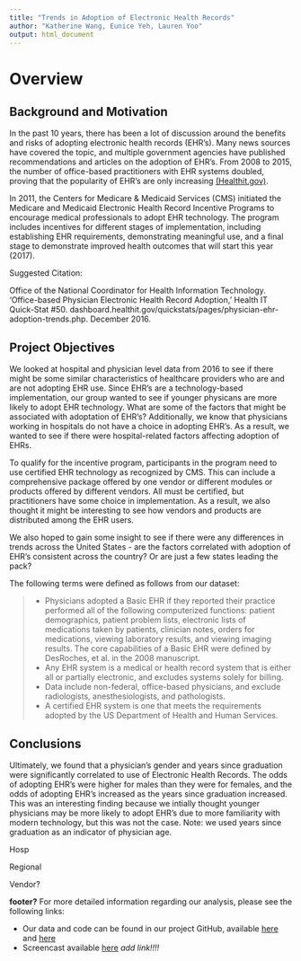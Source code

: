 ```yaml
---
title: "Trends in Adoption of Electronic Health Records"
author: "Katherine Wang, Eunice Yeh, Lauren Yoo"
output: html_document
---
```


# Overview

## Background and Motivation

In the past 10 years, there has been a lot of discussion around the benefits and risks of adopting electronic health records (EHR's). Many news sources have covered the topic, and multiple government agencies have published recommendations and articles on the adoption of EHR's. From 2008 to 2015, the number of office-based practitioners with EHR systems doubled, proving that the popularity of EHR's are only increasing [(Healthit.gov)](https://dashboard.healthit.gov/quickstats/pages/physician-ehr-adoption-trends.php).

In 2011, the Centers for Medicare & Medicaid Services (CMS) initiated the Medicare and Medicaid Electronic Health Record Incentive Programs to encourage medical professionals to adopt EHR technology. The program includes incentives for different stages of implementation, including establishing EHR requirements, demonstrating meaningful use, and a final stage to demonstrate improved health outcomes that will start this year (2017).


Suggested Citation:

Office of the National Coordinator for Health Information Technology. 'Office-based Physician Electronic Health Record Adoption,' Health IT Quick-Stat #50. dashboard.healthit.gov/quickstats/pages/physician-ehr-adoption-trends.php. December 2016.

## Project Objectives

We looked at hospital and physician level data from 2016 to see if there might be some similar characteristics of healthcare providers who are and are not adopting EHR use. Since EHR's are a technology-based implementation, our group wanted to see if younger physicans are more likely to adopt EHR technology. What are some of the factors that might be associated with adoptation of EHR's? Additionally, we know that physicians working in hospitals do not have a choice in adopting EHR's. As a result, we wanted to see if there were hospital-related factors affecting adoption of EHRs. 

To qualify for the incentive program, participants in the program need to use certified EHR technology as recognized by CMS. This can include a comprehensive package offered by one vendor or different modules or products offered by different vendors. All must be certified, but practitioners have some choice in implementation. As a result, we also thought it might be interesting to see how vendors and products are distributed among the EHR users.

We also hoped to gain some insight to see if there were any differences in trends across the United States - are the factors correlated with adoption of EHR's consistent across the country? Or are just a few states leading the pack?

The following terms were defined as follows from our dataset:

> * Physicians adopted a Basic EHR if they reported their practice performed all of the following computerized functions: patient demographics, patient problem lists, electronic lists of medications taken by patients, clinician notes, orders for medications, viewing laboratory results, and viewing imaging results. The core capabilities of a Basic EHR were defined by DesRoches, et al. in the 2008 manuscript.
> * Any EHR system is a medical or health record system that is either all or partially electronic, and excludes systems solely for billing.
> * Data include non-federal, office-based physicians, and exclude radiologists, anesthesiologists, and pathologists.
> * A certified EHR system is one that meets the requirements adopted by the US Department of Health and Human Services.


## Conclusions
Ultimately, we found that a physician's gender and years since graduation were significantly correlated to use of Electronic Health Records. The odds of adopting EHR's were higher for males than they were for females, and the odds of adopting EHR's increased as the years since graduation increased. This was an interesting finding because we intially thought younger physicians may be more likely to adopt EHR's due to more familiarity with modern technology, but this was not the case. Note: we used years since graduation as an indicator of physician age.

Hosp

Regional

Vendor?


**footer?**
For more detailed information regarding our analysis, please see the following links:

* Our data and code can be found in our project GitHub, available [here](https://euniceyeh.github.io/EHR-Project/work.html) and [here](https://github.com/euniceyeh/EHR-Project)
* Screencast available [here]() *add link!!!!*


